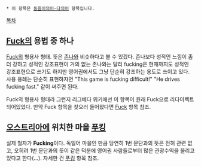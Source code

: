  * 이 항목은 [[동음이의어·다의어]] 항목입니다.

[[목차]]

== [[Fuck]]의 용법 중 하나 ==
[[Fuck]]의 형용사 형태. 뜻은 [[존나]]와 비슷하다고 볼 수 있겠다. 존나보다 성적인 느낌이 좀 더 강하고  성적인 강조표현이 거의 없는 존나와는 달리 fucking은 현재까지도 성적인 강조표현으로 쓰기도 하지만 영어권에서도 그냥 단순히 강조하는 용도로 쓰이고 있다. 사용 용례는 단순히 표현하자면 "This game is fucking difficult!" "He drives fucking fast." 같이 써주면 된다.

Fuck의 형용사 형태라 그런지 리그베다 위키에선 이 항목이 원래 Fuck으로 리다이렉트 되어있었다. 만약 Fuck 항목을 찾으러 들어왔다면 [[Fuck]] 항목 참조.

== [[오스트리아]]에 위치한 마을 [[푸킹]] ==
실제 철자가 '''Fucking'''이다. 독일어 마을인 만큼 당연히 1번 문단과의 뜻은 전혀 관련 없고, 오히려 1번 문단과의 뜻이 같은 덕분에 영어권 사람들로부터 많은 관광수익을 올리고 있다고 한다(…). 자세한 건 [[푸킹]] 항목 참조.
